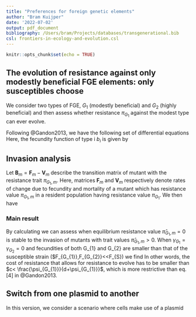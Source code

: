 ```yaml
---
title: "Preferences for foreign genetic elements"
author: "Bram Kuijper"
date: '2022-07-02'
output: pdf_document
bibliography: /Users/bram/Projects/databases/transgenerational.bib
csl: frontiers-in-ecology-and-evolution.csl
---
```


```r
knitr::opts_chunk$set(echo = TRUE)
```

## The evolution of resistance against only modestly beneficial FGE elements: only susceptibles choose
We consider two types of FGE, $G_{1}$ (modestly beneficial) and $G_{2}$ (highly beneficial) and then assess whether resistance $\pi_{G_{1}}$ against the modest type can ever evolve.

Following @Gandon2013, we have the following set of differential equations
\begin{align}
\frac{\mathrm{d}S}{\mathrm{d}t} &= b \left(1 - \kappa N \right ) + \gamma_{G_{1}} I_{G_{1}} + \gamma_{G_{2}} I_{G_{2}} - \left [ d + 
  \left (1-\pi_{G_{1}} \right ) \psi_{G_{1}} + \psi_{G_{2}} \right ] S \\
  %
\frac{\mathrm{d}I_{G_{1}}}{\mathrm{d}t} &= b_{G_{1}} \left ( 1 - \kappa N \right ) + \left (1 - \pi_{G_{1}} \right ) \psi_{G_{1}} S - \left [ d_{G_{1}} + \gamma_{G_{1}} + \sigma \psi_{G_{2}} \right ] I_{G_{1}} + \gamma_{G_{2}} I_{G_{1}G_{2}}\\
%
\frac{\mathrm{d}I_{G_{2}}}{\mathrm{d}t} &= b_{G_{2}} \left ( 1 - \kappa N \right ) + \psi_{G_{2}} S - \left [ d_{G_{2}} + \gamma_{G_{2}} + \sigma \left (1 - \pi_{G_{1}} \right ) \psi_{G_{1}} \right ] I_{G_{2}} + \gamma_{G_{1}} I_{G_{1}G_{2}} \\
%
\frac{\mathrm{d}I_{G_{1}G_{2}}}{\mathrm{d}t} &= b_{G_{1}G_{2}} \left ( 1 - \kappa N \right ) + \sigma \left [ \left( 1 - \pi_{G_{1}} \right ) \psi_{G_{1}} I_{G_{2}} + \psi_{G_{2}} I_{G_{1}} \right ] - \left [ d_{G_{1}G_{2}} + \gamma_{G_{1}} + \gamma_{G_{2}} \right ] I_{G_{1}G_{2}} 
\end{align}
Here, the fecundity function of type i $b_{i}$ is given by
\begin{align}
b_{i} = F_{i} \exp \left(-c \pi_{G_{1}} \right )
\end{align}

## Invasion analysis
Let $\mathbf{B}_{m} = \mathbf{F}_{m} - \mathbf{V}_{m}$ describe the transition matrix of mutant with the resistance trait $\pi_{G_{1},m}$. Here, matrices $\mathbf{F}_{m}$ and $\mathbf{V}_{m}$ respectively denote rates of change due to fecundity and mortality of a mutant which has resistance value $\pi_{G_{1},m}$ in a resident population having resistance value $\pi_{G_{1}}$. We then have
\begin{align}
\mathbf{F}_{m} &= \left ( 1 - \kappa N \right ) \left [ \begin{array}{cccc}
b_{m} & 0 & 0 & 0 \\
0 & b_{G_{1},m} & 0 & 0 \\
0 & 0 & b_{G_{2},m} & 0 \\
0 & 0 & 0 & b_{G_{1}G_{2},m} 
\end{array} \right ] \\
\mathbf{V}_{m} &= - \left [ 
  \begin{array}{cc}
    -\left[d + \left (1-\pi_{G_{1},m} \right ) \psi_{G_{1}} + 
      \psi_{G_{2}} \right ] & \gamma_{G_{1}}  \\
      %
      \left (1 - \pi_{G_{1},m} \right ) \psi_{G_{1}} &  -\left [ d_{G_{1}} + \gamma_{G_{1}} + \sigma \psi_{G_{2}} \right ]  \\
      %
      \psi_{G_{2}} & 0 \\
      %
      0 &  \psi_{G_{2}}  
  \end{array}  
 \right . \\
& \quad \quad \quad \left . % 2nd half of matrix
    \begin{array}{cc}
    \gamma_{G_{2}} & 0 \\
    %
    0 & \gamma_{G_{2}} \\
    %
    - \left [ d_{G_{2}} + \gamma_{G_{2}} + \sigma \left (1 - \pi_{G_{1},m} \right ) \psi_{G_{1}} \right ] & \gamma_{G_{1}} \\
    %
    \sigma \left( 1 - \pi_{G_{1},m} \right ) \psi_{G_{1}} & -\left [ d_{G_{1}G_{2}} + \gamma_{G_{1}} + \gamma_{G_{2}} \right ]
    \end{array}
    \right ]
\end{align}

### Main result
By calculating
\begin{align}
    \left . \frac{\mathrm{d}\lambda}{\mathrm{d}\pi_{G_{1},m}} \right |_{\pi_{G_{1}},m} = 0
\end{align}
we can assess when equilibrium resistance value $\hat{\pi}_{G_{1},m}=0$ is stable to the invasion of mutants with trait values $\hat{\pi}_{G_{1},m}>0$. When $\gamma_{G_{1}} = \gamma_{G_{2}} = 0$ and fecundities of both G_{1} and G_{2} are smaller than that of the susceptible strain ($F_{G_{1}},F_{G_{2}}<<F_{S}) we find
\begin{align}
\pi_{G_{1},\text{threshold}} = 1 - \frac{1}{c} + \frac{d + \psi_{G_{2}}}{\psi_{{G}_{1}}}.
\end{align}
In other words, the cost of resistance that allows for resistance to evolve has to be smaller than $c< \frac{\psi_{G_{1}}}{d+\psi_{G_{1}}}$, which is more restrictive than eq. [4] in @Gandon2013.

## Switch from one plasmid to another
In this version, we consider a scenario where cells make use of a plasmid
